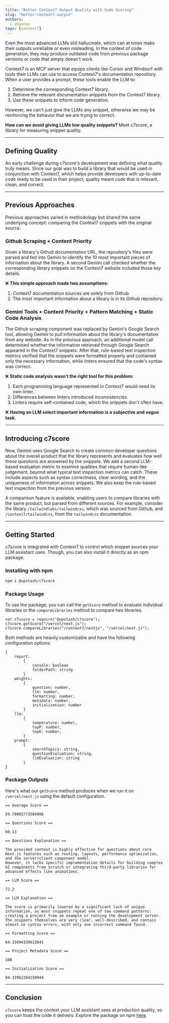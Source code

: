 ```yaml
---
title: "Better Context7 Output Quality with Code Scoring"
slug: "better-context7-output"
authors:
  - shannon
tags: [context7]
---
```


Even the most advanced LLMs still hallucinate, which can at times make their outputs unreliable or even misleading. In the context of code generation, they may produce outdated code from previous package versions or code that simply doesn't work.

Context7 is an MCP server that equips clients like Cursor and Windsurf with tools their LLMs can use to access Context7's documentation repository. When a user provides a prompt, these tools enable the LLM to:

1. Determine the corresponding Context7 library.
2. Retrieve the relevant documentation snippets from the Context7 library.
3. Use these snippets to inform code generation.

However, we can't just give the LLMs _any_ snippet, otherwise we may be reinforcing the behavior that we are trying to correct.

**How can we avoid giving LLMs low quality snippets?** Meet c7score, a library for measuring snippet quality.

---

## Defining Quality

An early challenge during c7score's development was defining what quality truly means. Since our goal was to build a library that would be used in conjunction with Context7, which helps provide developers with up-to-date code ready to be used in their project, quality meant code that is relevant, clean, and correct.

---

## Previous Approaches

Previous approaches varied in methodology but shared the same underlying concept: comparing the Context7 snippets with the original source.

### Github Scraping + Content Priority

Given a library's Github documentation URL, the repository's files were parsed and fed into Gemini to identify the 10 most important pieces of information about the library. A second Gemini call checked whether the corresponding library snippets on the Context7 website included those key details.

❌ **This simple approach made two assumptions:**

1. Context7 documentation sources are solely from Github.
2. The most important information about a library is in its Github repository.

### Gemini Tools + Content Priority + Pattern Matching + Static Code Analysis

The Github scraping component was replaced by Gemini's Google Search tool, allowing Gemini to pull information about the library's documentation from any website. As in the previous approach, an additional model call determined whether the information retrieved through Google Search appeared in the Context7 snippets. After that, rule-based text inspection metrics verified that the snippets were formatted properly and contained only the necessary information, while linters ensured that the code's syntax was correct.

❌ **Static code analysis wasn't the right tool for this problem:**

1. Each programming language represented in Context7 would need its own linter.
2. Differences between linters introduced inconsistencies.
3. Linters require self-contained code, which the snippets don't often have.

❌ **Having an LLM select important information is a subjective and vague task.**

---

## Introducing c7score

Now, Gemini uses Google Search to create common developer questions about the overall product that the library represents and evaluates how well these questions are answered by the snippets. We add a second LLM-based evaluation metric to examine qualities that require human-like judgement, beyond what typical text inspection metrics can catch. These include aspects such as syntax correctness, clear wording, and the uniqueness of information across snippets. We also keep the rule-based text inspection from the previous version.

A comparison feature is available, enabling users to compare libraries with the same product, but parsed from different sources. For example, consider the library `/tailwindlabs/tailwindcss`, which was sourced from Github, and `/context7/tailwindcss`, from the `tailwindcss` documentation.

---

## Getting Started

c7score is integrated with Context7 to control which snippet sources your LLM assistant uses. Though, you can also install it directly as an npm package.

### Installing with npm

```bash
npm i @upstash/c7score
```

### Package Usage

To use the package, you can call the `getScore` method to evaluate individual libraries or the `compareLibraries` method to compare two libraries.

```tsx
var c7score = require("@upstash/c7score");
c7score.getScore("/vercel/next.js");
c7score.compareLibraries("/context7/nextjs", "/vercel/next.js");
```

Both methods are heavily customizable and have the following configuration options:

```tsx
{
    report:
        {
            console: boolean
            folderPath: string
        }
    weights:
        {
            question: number,
            llm: number,
            formatting: number,
            metadata: number,
            initialization: number
        }
    llm:
        {
            temperature: number,
            topP: number,
            topK: number,
        }
    prompt:
        {
            searchTopics: string,
            questionEvaluation: string,
            llmEvaluation: string
        }
}
```

### Package Outputs

Here's what our `getScore` method produces when we run it on `/vercel/next.js` using the default configuration.

```
== Average Score ==

59.78003773584906

== Questions Score ==

60.13

== Questions Explanation ==

The provided context is highly effective for questions about core Next.js features such as routing, layouts, performance optimization, and the server/client component model.
However, it lacks specific implementation details for building complex UI components from scratch or integrating third-party libraries for advanced effects like animations.

== LLM Score ==

72.2

== LLM Explanation ==

The score is primarily lowered by a significant lack of unique information, as most snippets repeat one of two command patterns: creating a project from an example or running the development server.
The snippets themselves are very clear, well-described, and contain almost no syntax errors, with only one incorrect command found.

== Formatting Score ==

64.15094339622641

== Project Metadata Score ==

100

== Initialization Score ==

94.33962264150944
```

---

## Conclusion

`c7score` keeps the context your LLM assistant sees at production quality, so you can trust the code it delivers. Explore the package on npm [here](https://www.npmjs.com/package/@shannonrumsey/context-trace).
